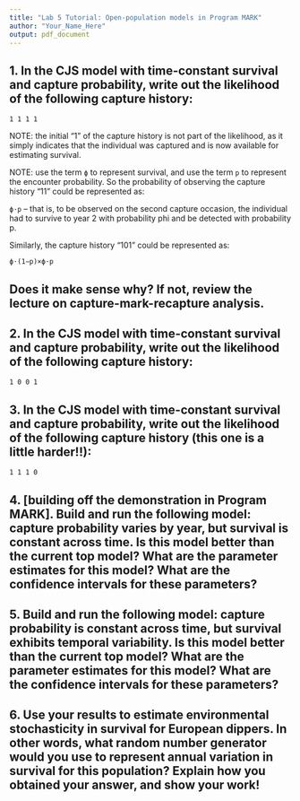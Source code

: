 ```yaml
---
title: "Lab 5 Tutorial: Open-population models in Program MARK"
author: "Your_Name_Here"
output: pdf_document
---
```


## 1. In the CJS model with time-constant survival and capture probability, write out the likelihood of the following capture history:

```
1 1 1 1
```

NOTE: the initial “1” of the capture history is not part of the likelihood, as it simply indicates that the individual was captured and is now available for estimating survival.

NOTE: use the term `ϕ` to represent survival, and use the term `p` to represent the encounter probability. So the probability of observing the capture history “11” could be represented as:

`ϕ⋅p` – that is, to be observed on the second capture occasion, the individual had to survive to year 2 with probability phi and be detected with probability p.

Similarly, the capture history “101” could be represented as:

`ϕ⋅(1−p)×ϕ⋅p`

## Does it make sense why? If not, review the lecture on capture-mark-recapture analysis.

## 2. In the CJS model with time-constant survival and capture probability, write out the likelihood of the following capture history:

```
1 0 0 1
```

## 3. In the CJS model with time-constant survival and capture probability, write out the likelihood of the following capture history (this one is a little harder!!):

```
1 1 1 0
```

## 4. [building off the demonstration in Program MARK]. Build and run the following model: capture probability varies by year, but survival is constant across time. Is this model better than the current top model? What are the parameter estimates for this model? What are the confidence intervals for these parameters?

## 5. Build and run the following model: capture probability is constant across time, but survival exhibits temporal variability. Is this model better than the current top model? What are the parameter estimates for this model? What are the confidence intervals for these parameters?

## 6. Use your results to estimate environmental stochasticity in survival for European dippers. In other words, what random number generator would you use to represent annual variation in survival for this population? Explain how you obtained your answer, and show your work!

